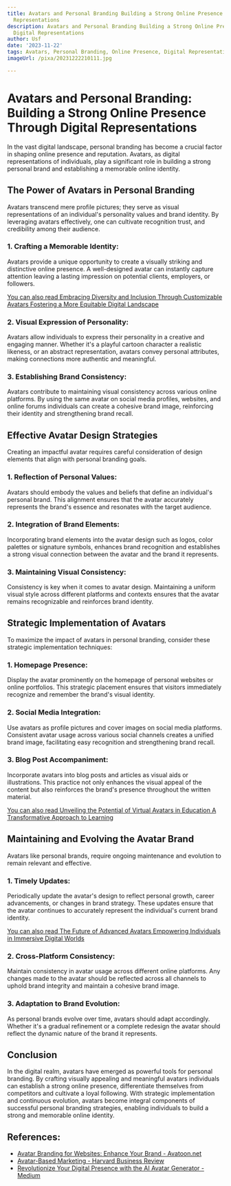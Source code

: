 ```yaml
---
title: Avatars and Personal Branding Building a Strong Online Presence Through Digital
  Representations
description: Avatars and Personal Branding Building a Strong Online Presence Through
  Digital Representations
author: Usf
date: '2023-11-22'
tags: Avatars, Personal Branding, Online Presence, Digital Representations
imageUrl: /pixa/20231222210111.jpg

---
```

# Avatars and Personal Branding: Building a Strong Online Presence Through Digital  Representations

In the vast digital landscape, personal branding has become a crucial factor  in shaping online presence and reputation. Avatars, as digital representations of individuals, play a significant role in building  a strong personal brand  and establishing a memorable online identity.

##  The  Power of Avatars in Personal Branding

Avatars transcend mere profile pictures; they serve as visual representations of an individual's personality values and brand identity. By leveraging avatars effectively, one can cultivate recognition trust, and credibility among their audience.

### 1. Crafting  a Memorable Identity:

Avatars provide a unique opportunity to create a visually striking and distinctive online presence. A well-designed avatar can instantly capture attention leaving a lasting impression on potential clients, employers, or followers.

[You can also read Embracing Diversity and Inclusion Through Customizable  Avatars Fostering a  More Equitable Digital Landscape](Embracing%20Diversity%20and%20Inclusion%20Through%20Customizable%20Avatars%20Fostering%20a%20More%20Equitable%20Digital%20Landscape)


### 2. Visual Expression of Personality:

Avatars  allow individuals to express their personality in a creative  and engaging manner. Whether  it's a playful cartoon character a realistic likeness, or an abstract representation, avatars convey personal attributes, making connections more authentic and meaningful.

### 3. Establishing Brand Consistency:

Avatars contribute to maintaining visual consistency across various  online platforms. By using the same avatar on social media profiles, websites, and online forums individuals can  create a cohesive brand image, reinforcing their identity and strengthening brand recall.

##  Effective Avatar Design Strategies

Creating an impactful avatar requires careful consideration of design elements that align with personal  branding goals.

### 1. Reflection of  Personal Values:

Avatars should  embody the values and beliefs that define an individual's personal brand. This alignment ensures that the avatar accurately  represents the brand's essence and resonates with the target audience.

### 2. Integration of Brand Elements:

Incorporating brand elements into the avatar design such  as logos, color palettes or signature symbols, enhances brand recognition and establishes a  strong visual  connection  between  the avatar and the  brand  it represents.

### 3. Maintaining Visual Consistency:

Consistency is key when it comes to avatar  design. Maintaining a uniform  visual style across different platforms and  contexts ensures that the avatar remains recognizable and reinforces brand  identity.

## Strategic Implementation of Avatars

To maximize the impact of avatars in personal branding,  consider these strategic implementation techniques:

### 1. Homepage Presence:

Display the avatar  prominently on the homepage of personal  websites or online portfolios. This strategic placement ensures that  visitors immediately recognize and remember the brand's visual identity.

### 2. Social Media Integration:

Use avatars as profile pictures  and cover  images on  social media platforms. Consistent avatar usage across various social channels creates a unified brand image, facilitating easy recognition and strengthening brand recall.

### 3. Blog Post Accompaniment:

Incorporate avatars into blog posts  and articles as visual  aids or illustrations. This practice not only enhances the visual appeal of the content but also  reinforces the  brand's presence throughout the written  material.

[You can also read  Unveiling  the Potential of Virtual Avatars in  Education A Transformative Approach to Learning](Unveiling%20the%20Potential%20of%20Virtual%20Avatars%20in%20Education%20A%20Transformative%20Approach%20to%20Learning)


## Maintaining and  Evolving  the Avatar Brand

Avatars like personal brands, require ongoing maintenance and evolution to remain relevant and effective.

### 1. Timely  Updates:

Periodically update the avatar's design to reflect personal growth, career advancements, or changes in brand strategy. These updates ensure that the avatar continues to accurately represent the individual's current brand identity.

[You can  also read The Future of Advanced Avatars Empowering Individuals in Immersive Digital Worlds](The%20Future%20of%20Advanced%20Avatars%20Empowering%20Individuals%20in%20Immersive%20Digital%20Worlds)


###  2. Cross-Platform  Consistency:

Maintain consistency in avatar usage across  different  online platforms. Any changes made to the  avatar should be reflected across all channels to uphold brand integrity and maintain a cohesive brand image.

### 3. Adaptation to Brand Evolution:

As personal brands evolve over time, avatars should  adapt accordingly. Whether  it's a gradual refinement or a complete  redesign the  avatar should reflect  the dynamic nature  of the brand it represents.

## Conclusion

In the digital realm, avatars have emerged as powerful  tools for personal branding.  By crafting visually appealing and meaningful avatars individuals can establish a  strong online presence, differentiate themselves  from competitors and cultivate a loyal following. With strategic implementation and continuous evolution, avatars become integral components of successful personal branding strategies, enabling individuals to build  a strong and memorable online  identity.

## References:
- [Avatar Branding for Websites: Enhance Your Brand - Avatoon.net](https://avatoon.net/avatar-branding-for-websites/)
- [Avatar-Based Marketing - Harvard Business Review](https://hbr.org/2006/06/avatar-based-marketing)
- [Revolutionize Your Digital Presence with the AI Avatar Generator - Medium](https://medium.com/illumination/revolutionize-your-digital-presence-with-the-ai-avatar-generator-c365790830d1)
